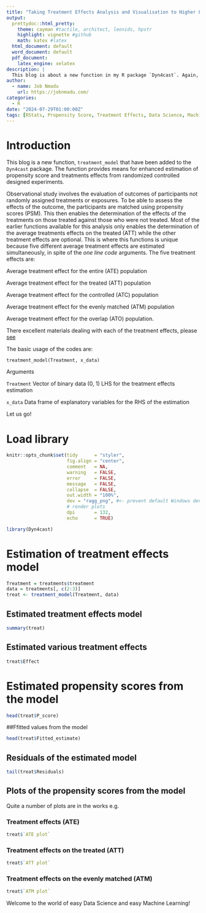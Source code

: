 ```yaml
---
title: "Taking Treatment Effects Analysis and Visualisation to Higher Levels with R"
output:
  prettydoc::html_pretty:
    theme: cayman #tactile, architect, leonids, hpstr
    highlight: vignette #github
    math: katex #latex
  html_document: default
  word_document: default
  pdf_document: 
    latex_engine: xelatex
description: |
  This blog is about a new function in my R package `Dyn4cast`. Again, there is a work horse behind the one line of code technology!
author:
  - name: Job Nmadu
    url: https://jobnmadu.com/
categories:
  - R
date: "2024-07-29T01:00:00Z"
tags: [RStats, Propensity Score, Treatment Effects, Data Science, Machine Learning]
---
```


# Introduction

This blog is a new function, `treatment_model` that have been added to the `Dyn4cast` package. The function provides means for enhanced estimation of propensity score and treatments effects from randomized controlled designed experiments.  

Observational study involves the evaluation of outcomes of participants not randomly assigned treatments or exposures. To be able to assess the effects of the outcome, the participants are matched using propensity scores (PSM). This then enables the determination of the effects of the treatments on those treated against those who were not treated. Most of the earlier functions available for this analysis only enables the determination of the average treatments effects on the treated (ATT) while the other treatment effects are optional. This is where this functions is unique because five different average treatment effects are estimated simultaneously, in spite of the _one line code_ arguments. The five treatment effects are:

Average treatment effect for the entire (ATE) population

Average treatment effect for the treated (ATT) population

Average treatment effect for the controlled (ATC) population

Average treatment effect for the evenly matched (ATM) population

Average treatment effect for the overlap (ATO) population.

There excellent materials dealing with each of the treatment effects, please [see](https://livefreeordichotomize.com/posts/2019-01-17-understanding-propensity-score-weighting/)

The basic usage of the codes are:

`treatment_model(Treatment, x_data)`  

Arguments

`Treatment` Vector of binary data (0, 1) LHS for the treatment effects estimation

`x_data` Data frame of explanatory variables for the RHS of the estimation

Let us go!

# Load library

```r
knitr::opts_chunk$set(tidy      = "styler",
                      fig.align = "center",
                      comment   = NA,
                      warning   = FALSE,
                      error     = FALSE,
                      message   = FALSE,
                      collapse  = FALSE,
                      out.width = "100%",
                      dev = "ragg_png", #<- prevent default Windows device to
                      # render plots
                      dpi       = 132,
                      echo      = TRUE)
```


```r
library(Dyn4cast)
```

# Estimation of treatment effects model


```r

Treatment = treatments$treatment
data = treatments[, c(2:3)]
treat <- treatment_model(Treatment, data)

```

## Estimated treatment effects model

```r

summary(treat)
```

## Estimated various treatment effects

```r

treat$Effect
```

# Estimated propensity scores from the model

```r

head(treat$P_score)
```

##Ffitted values from the model

```r

head(treat$Fitted_estimate)
```

## Residuals of the estimated model

```r

tail(treat$Residuals)
```

## Plots of the propensity scores from the model

Quite a number of plots are in the works e.g. 

### Treatment effects (ATE)

```r

treat$`ATE plot`
```

### Treatment effects on the treated (ATT)

```r

treat$`ATT plot`
```

### Treatment effects on the evenly matched (ATM)

```r

treat$`ATM plot`
```

Welcome to the world of easy Data Science and easy Machine Learning!
